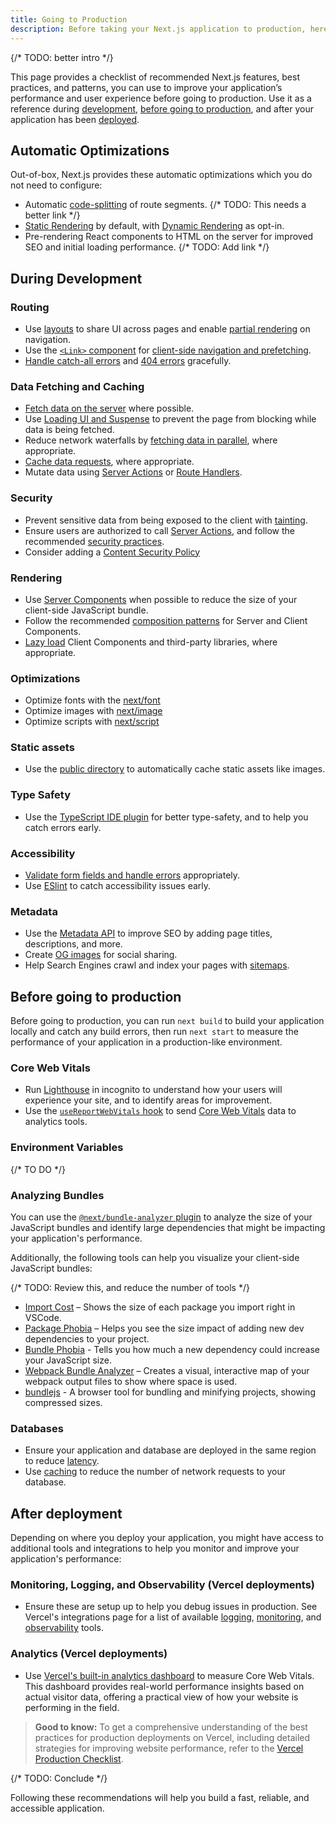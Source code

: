 ```yaml
---
title: Going to Production
description: Before taking your Next.js application to production, here are some recommendations to ensure the best user experience.
---
```


{/* TODO: better intro */}

This page provides a checklist of recommended Next.js features, best practices, and patterns, you can use to improve your application’s performance and user experience before going to production. Use it as a reference during [development](#during-development), [before going to production](#before-going-to-production), and after your application has been [deployed](#after-deployment).

## Automatic Optimizations

Out-of-box, Next.js provides these automatic optimizations which you do not need to configure:

- Automatic [code-splitting](/docs/app/building-your-application/routing/linking-and-navigating#how-routing-and-navigation-works) of route segments. {/* TODO: This needs a better link */}
- [Static Rendering](/docs/app/building-your-application/rendering/server-components#static-rendering-default) by default, with [Dynamic Rendering](/docs/app/building-your-application/rendering/server-components#dynamic-rendering) as opt-in.
- Pre-rendering React components to HTML on the server for improved SEO and initial loading performance. {/* TODO: Add link */}

## During Development

### Routing

- Use [layouts](/docs/app/building-your-application/routing/pages-and-layouts#layouts) to share UI across pages and enable [partial rendering](/docs/app/building-your-application/routing/linking-and-navigating#3-partial-rendering) on navigation.
- Use the [`<Link>` component](/docs/app/building-your-application/routing/linking-and-navigating#link-component) for [client-side navigation and prefetching](/docs/app/building-your-application/routing/linking-and-navigating#how-routing-and-navigation-works).
- [Handle catch-all errors](/docs/app/building-your-application/routing/error-handling) and [404 errors](/docs/app/api-reference/file-conventions/not-found) gracefully.

### Data Fetching and Caching

- [Fetch data on the server](/docs/app/building-your-application/data-fetching/patterns#fetching-data-on-the-server) where possible.
- Use [Loading UI and Suspense](/docs/app/building-your-application/routing/loading-ui-and-streaming) to prevent the page from blocking while data is being fetched.
- Reduce network waterfalls by [fetching data in parallel](/docs/app/building-your-application/data-fetching/patterns#parallel-and-sequential-data-fetching), where appropriate.
- [Cache data requests](/docs/app/building-your-application/caching#data-cache), where appropriate.
- Mutate data using [Server Actions](/docs/app/building-your-application/data-fetching/server-actions-and-mutations) or [Route Handlers](/docs/app/building-your-application/routing/route-handlers).

### Security

- Prevent sensitive data from being exposed to the client with [tainting](/docs/app/building-your-application/data-fetching/patterns#preventing-sensitive-data-from-being-exposed-to-the-client).
- Ensure users are authorized to call [Server Actions](/docs/app/building-your-application/data-fetching/server-actions-and-mutations#authorization), and follow the recommended [security practices](/blog/security-nextjs-server-components-actions).
- Consider adding a [Content Security Policy](/docs/app/building-your-application/configuring/content-security-policy)

### Rendering

- Use [Server Components](/docs/app/building-your-application/rendering/server-components) when possible to reduce the size of your client-side JavaScript bundle.
- Follow the recommended [composition patterns](/docs/app/building-your-application/rendering/composition-patterns) for Server and Client Components.
- [Lazy load](/docs/app/building-your-application/optimizing/lazy-loading) Client Components and third-party libraries, where appropriate.

### Optimizations

- Optimize fonts with the [next/font](/docs/app/building-your-application/optimizing/fonts)
- Optimize images with [next/image](/docs/app/building-your-application/optimizing/images)
- Optimize scripts with [next/script](/docs/app/building-your-application/optimizing/scripts)

### Static assets

- Use the [public directory](/docs/app/api-reference/next.config.js/static-asset-optimization) to automatically cache static assets like images.

### Type Safety

- Use the [TypeScript IDE plugin](/docs/app/building-your-application/configuring/typescript) for better type-safety, and to help you catch errors early.

### Accessibility

- [Validate form fields and handle errors](/docs/app/building-your-application/data-fetching/server-actions-and-mutations#server-side-validation-and-error-handling) appropriately.
- Use [ESlint](/docs/architecture/accessibility) to catch accessibility issues early.

### Metadata

- Use the [Metadata API](/docs/app/building-your-application/optimizing/metadata) to improve SEO by adding page titles, descriptions, and more.
- Create [OG images](/docs/app/api-reference/file-conventions/metadata/opengraph-image) for social sharing.
- Help Search Engines crawl and index your pages with [sitemaps](/docs/app/api-reference/file-conventions/metadata/sitemap).

## Before going to production

Before going to production, you can run `next build` to build your application locally and catch any build errors, then run `next start` to measure the performance of your application in a production-like environment.

### Core Web Vitals

- Run [Lighthouse](https://developers.google.com/web/tools/lighthouse) in incognito to understand how your users will experience your site, and to identify areas for improvement.
- Use the [`useReportWebVitals` hook](/docs/app/api-reference/functions/use-report-web-vitals) to send [Core Web Vitals](https://web.dev/articles/vitals) data to analytics tools.

### Environment Variables

{/* TO DO */}

### Analyzing Bundles

You can use the [`@next/bundle-analyzer` plugin](/docs/app/building-your-application/optimizing/bundle-analyzer) to analyze the size of your JavaScript bundles and identify large dependencies that might be impacting your application's performance.

Additionally, the following tools can help you visualize your client-side JavaScript bundles:

{/* TODO: Review this, and reduce the number of tools */}

- [Import Cost](https://marketplace.visualstudio.com/items?itemName=wix.vscode-import-cost) – Shows the size of each package you import right in VSCode.
- [Package Phobia](https://packagephobia.com/) – Helps you see the size impact of adding new dev dependencies to your project.
- [Bundle Phobia](https://bundlephobia.com/) - Tells you how much a new dependency could increase your JavaScript size.
- [Webpack Bundle Analyzer](https://github.com/vercel/next.js/tree/canary/packages/next-bundle-analyzer) – Creates a visual, interactive map of your webpack output files to show where space is used.
- [bundlejs](https://bundlejs.com/) - A browser tool for bundling and minifying projects, showing compressed sizes.

### Databases

- Ensure your application and database are deployed in the same region to reduce [latency](https://developer.mozilla.org/en-US/docs/Web/Performance/Understanding_latency).
- Use [caching](/docs/app/building-your-application/caching#data-cache) to reduce the number of network requests to your database.

## After deployment

Depending on where you deploy your application, you might have access to additional tools and integrations to help you monitor and improve your application's performance:

### Monitoring, Logging, and Observability (Vercel deployments)

- Ensure these are setup up to help you debug issues in production. See Vercel's integrations page for a list of available [logging](https://vercel.com/integrations#logging), [monitoring](https://vercel.com/integrations#monitoring), and [observability](https://vercel.com/integrations#observability) tools.

### Analytics (Vercel deployments)

- Use [Vercel's built-in analytics dashboard](https://vercel.com/analytics) to measure Core Web Vitals. This dashboard provides real-world performance insights based on actual visitor data, offering a practical view of how your website is performing in the field.

> **Good to know:** To get a comprehensive understanding of the best practices for production deployments on Vercel, including detailed strategies for improving website performance, refer to the [Vercel Production Checklist](https://vercel.com/docs/production-checklist).

{/* TODO: Conclude */}

Following these recommendations will help you build a fast, reliable, and accessible application.
